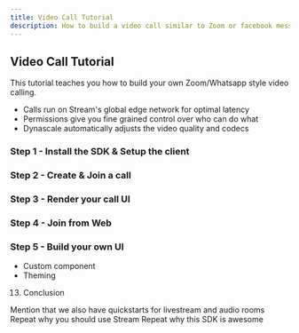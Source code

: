 ```yaml
---
title: Video Call Tutorial
description: How to build a video call similar to Zoom or facebook messenger
---
```


## Video Call Tutorial

This tutorial teaches you how to build your own Zoom/Whatsapp style video calling.

* Calls run on Stream's global edge network for optimal latency
* Permissions give you fine grained control over who can do what
* Dynascale automatically adjusts the video quality and codecs

### Step 1 - Install the SDK & Setup the client

### Step 2 - Create & Join a call


### Step 3 - Render your call UI

### Step 4 - Join from Web

### Step 5 - Build your own UI

- Custom component
- Theming

13. Conclusion

Mention that we also have quickstarts for livestream and audio rooms
Repeat why you should use Stream
Repeat why this SDK is awesome

